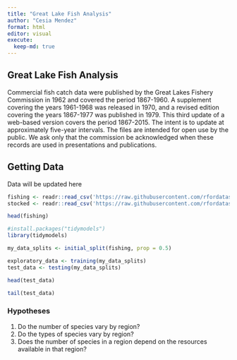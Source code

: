 ```yaml
---
title: "Great Lake Fish Analysis"
author: "Cesia Mendez"
format: html
editor: visual
execute:
  keep-md: true
---
```


## Great Lake Fish Analysis 

Commercial fish catch data were published by the Great Lakes Fishery Commission in 1962 and covered the period 1867-1960. A supplement covering the years 1961-1968 was released in 1970, and a revised edition covering the years 1867-1977 was published in 1979. This third update of a web-based version covers the period 1867-2015. The intent is to update at approximately five-year intervals. The files are intended for open use by the public. We ask only that the commission be acknowledged when these records are used in presentations and publications.

## Getting Data 

Data will be updated here

```r
fishing <- readr::read_csv('https://raw.githubusercontent.com/rfordatascience/tidytuesday/main/data/2021/2021-06-08/fishing.csv')
stocked <- readr::read_csv('https://raw.githubusercontent.com/rfordatascience/tidytuesday/main/data/2021/2021-06-08/stocked.csv')
```

```r
head(fishing)
```

```r
#install.packages("tidymodels")
library(tidymodels)

my_data_splits <- initial_split(fishing, prop = 0.5)

exploratory_data <- training(my_data_splits)
test_data <- testing(my_data_splits)
```

```r
head(test_data)
```

```r
tail(test_data)
```

### Hypotheses 

1.  Do the number of species vary by region?
2.  Do the types of species vary by region?
3.  Does the number of species in a region depend on the resources available in that region?
